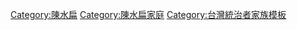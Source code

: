 <center>
{{chart/start}}
{{chart | | | Kc |y| Xi | | Sg |y| Sh | | |Sg=陳松根|Sh=李慎|Kc=吳崑池|Xi=王霞}}
{{chart | | | |,|-|^|-|.| | | |,|-|^|-|.| | |}}
{{chart | | | Jm | | Sz |y| Sb | | Ws | |Sz=[[吳淑珍]]|Sb=[[陳水扁]]|Ws=[[陳文狩]]|Jm=[[吳景茂]]}}
{{chart | | | | | | | |,|-|^|-|.}}
{{chart | | | Jm |y| Xy | | Zz |y| Rl |Jm=[[趙建銘]]|Xy=[[陳幸妤]]|Zz=[[陳致中]]|Rl=[[黃睿靚]]}}
{{chart | |,|-|-|-|+|-|-|-|.| | | |!|}}
{{chart | Ya | | Yt | | Yy | | Js |Ya=趙翊安|Yt=次子|Yy=三子|Js=女兒}}
{{chart/end}}
</center>

<noinclude>

[[Category:陳水扁]]
[[Category:陳水扁家庭]]
[[Category:台灣統治者家族模板]]
</noinclude>